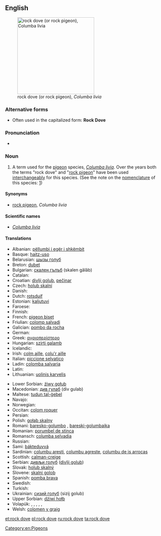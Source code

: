 ==English==
{{wikipedia|Rock Pigeon}}
[[Image:Pigion052006.JPG|thumb|right|250px|rock dove (or rock pigeon), ''Columba livia'']]

===Alternative forms===
* Often used in the capitalized form: '''Rock Dove'''

===Pronunciation===
* {{IPA|/rɒk dʌv/}}

===Noun===
{{en-noun}}

# A term used for the [[pigeon]] species, ''[[Columba livia]]''. Over the years both the terms "rock dove" and "[[rock pigeon]]" have been used [[interchangeably]] for this species. (See the note on the [[nomenclature]] of this species: [http://sufficio.org/ioc/updates/english-names-updates.html])

====Synonyms====
* [[rock pigeon]], ''Columba livia''

====Scientific names====
* ''[[Columba livia]]''

====Translations====
{{trans-top|''Columba livia''}}
* Albanian: [[pëllumbi i egër i shkëmbit]]
* Basque: [[haitz-uso]]
* Belarusian: [[шызы голуб]]
* Breton: [[dubet]]
* Bulgarian: [[скален гълъб]] (skalen gǎlǎb)
* Catalan: {{t-|ca|colom roquer|m}}
* Croatian: [[divlji golub]], [[pečinar]]
* Czech: [[holub skalní]]
* Danish: {{t-|da|klippedue}}
* Dutch: [[rotsduif]] {{f}}
* Estonian: [[kaljutuvi]]
* Faroese: {{t-|fo|bládúgva}}
* Finnish: {{t+|fi|kalliokyyhky}}
* French: [[pigeon biset]] {{m}}
* Friulian: [[colomp salvadi]]
* Galician: [[pombo da rocha]]
* German: {{t-|de|Felsentaube|f}}
* Greek: [[αγριοπερίστερο]] {{n}}
* Hungarian: [[szirti galamb]]
* Icelandic: {{t+|is|bjargdúfa}}
* Irish: [[colm aille]], [[colu'r aille]]
* Italian: [[piccione selvatico]] {{m}}
* Ladin: [[colomba salvaria]]
* Latin: {{t-|la|columba|f}}
* Lithuanian: [[uolinis karvelis]]
{{trans-mid}}
* Lower Sorbian: [[źiwy gołub]]
* Macedonian: [[див гулаб]] (div gulab)
* Maltese: [[tudun tal-ġebel]]
* Navajo: {{tø|nv|hasbídí}}
* Norwegian: {{t-|no|klippedue}}
* Occitan: [[colom roquer]]
* Persian: {{t-|fa|کبوتر چاهی|tr=kabutar ĉâhi|xs=Persian}}
* Polish: [[gołąb skalny]] {{m}}
* Romani: [[baresko-golumbo]] {{m}}, [[bareski-golumbaika]] {{f}}
* Romanian: [[porumbel de stinca]]
* Romansch: [[columba selvadia]]
* Russian: {{t-|ru|сизый голубь|tr=sízyj gólub’|m}}
* Sami: [[bákteduvvá]]
* Sardinian: [[columbu aresti]], [[columbu agreste]], [[columbu de is arrocas]]
* Scottish: [[calman-creige]]
* Serbian: [[дивљи голуб]] ([[divlji golub]]) {{m}}
* Slovak: [[holub skalný]] {{m}}
* Slovene: [[skalni golob]] {{m}}
* Spanish: [[pomba brava]] {{f}}
* Swedish: {{t-|sv|klippduva}}
* Turkish: {{t+|tr|kaya güvercini}}
* Ukrainian: [[сизий голуб]] (sizij golub)
* Upper Sorbian: [[dźiwi hołb]]
* Volapük: {{qualifier|♂♀}} {{t+|vo|klifapijun}}, {{qualifier|♂}} {{t-|vo|klifahipijun}}, {{qualifier|♀}} {{t-|vo|klifajipijun}}, {{qualifier|♂♀ offspring, young}} {{t-|vo|klifapijunül}}, {{qualifier|♂ offspring}} {{t-|vo|klifahipijunül}}, {{qualifier|♀ offspring}} {{t-|vo|klifajipijunül}}
* Welsh: [[colomen y graig]]
{{trans-bottom}}

[[Category:en:Pigeons]]

[[et:rock dove]]
[[pl:rock dove]]
[[ru:rock dove]]
[[ta:rock dove]]